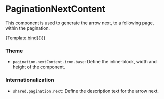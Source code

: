 
<Meta
  title="Components/Pagination/PaginationNextContent"
  component={PaginationNextContent}
/>

# PaginationNextContent

This component is used to generate the arrow next, to a following page, within the pagination.


<Canvas>
  <Story name="Default">{Template.bind({})}</Story>
</Canvas>

### Theme

- `pagination.nextContent.icon.base`: Define the inline-block, width and height of the component.

### Internationalization

- `shared.pagination.next`: Define the description text for the arrow next.
